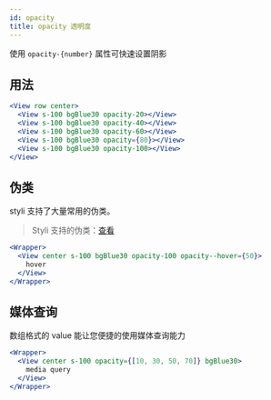 ```yaml
---
id: opacity
title: opacity 透明度
---
```


使用 `opacity-{number}` 属性可快速设置阴影

## 用法

```jsx live
<View row center>
  <View s-100 bgBlue30 opacity-20></View>
  <View s-100 bgBlue30 opacity-40></View>
  <View s-100 bgBlue30 opacity-60></View>
  <View s-100 bgBlue30 opacity={80}></View>
  <View s-100 bgBlue30 opacity-100></View>
</View>
```

## 伪类

styli 支持了大量常用的伪类。

> Styli 支持的伪类：[查看](/docs/pseudo)

```jsx live
<Wrapper>
  <View center s-100 bgBlue30 opacity-100 opacity--hover={50}>
    hover
  </View>
</Wrapper>
```

## 媒体查询

数组格式的 value 能让您便捷的使用媒体查询能力

```jsx live
<Wrapper>
  <View center s-100 opacity={[10, 30, 50, 70]} bgBlue30>
    media query
  </View>
</Wrapper>
```
